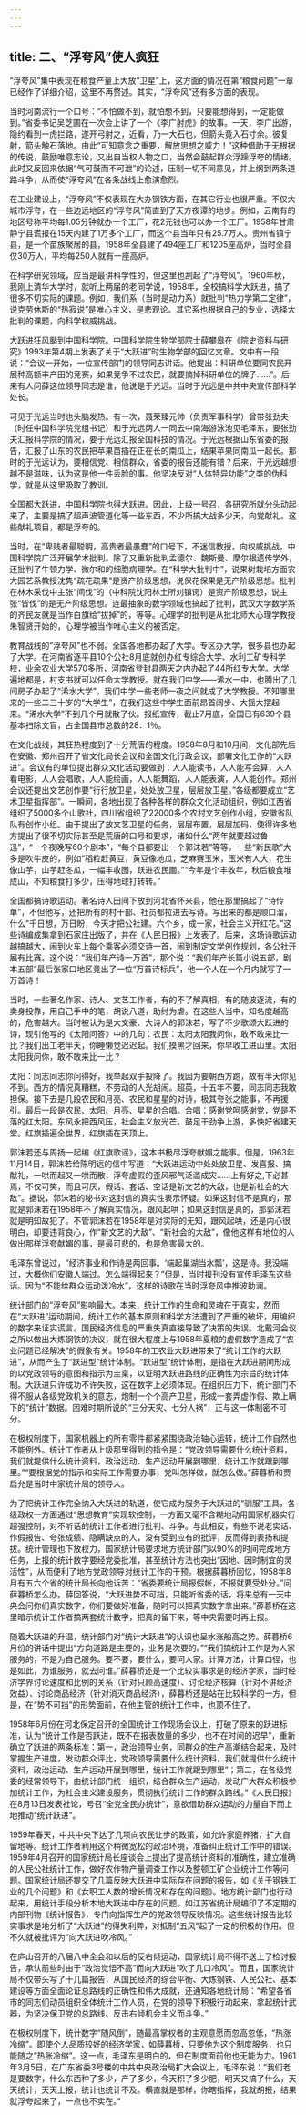 ```yaml
---
---
---
```

title: 二、“浮夸风”使人疯狂
---



“浮夸风”集中表现在粮食产量上大放“卫星”上，这方面的情况在第“粮食问题”一章已经作了详细介绍，这里不再赘述。其实，“浮夸风”还有多方面的表现。

当时河南流行一个口号：“不怕做不到，就怕想不到，只要能想得到，一定能做到。”省委书记吴芝圃在一次会上讲了一个《李广射虎》的故事。一天，李广出游，隐约看到一虎拦路，遂开弓射之，近看，乃一大石也，但箭头竟入石寸余。彼复射，箭头触石落地。由此“可知意念之重要，解放思想之威力！”这种借助于无根据的传说，鼓励唯意志论，又出自当权人物之口，当然会鼓起群众浮躁浮夸的情绪。此时又反回来依据“气可鼓而不可泄”的论述，压制一切不同意见，并上纲到两条道路斗争，从而使“浮夸风”在各条战线上愈演愈烈。

在工业建设上，“浮夸风”不仅表现在大办钢铁方面，在其它行业也很严重。不仅大城市浮夸，在一些边远地区的“浮夸风”简直到了天方夜谭的地步。例如，云南有的地区号称平均每1.05分钟就办一个工厂，花2元钱也可以办一个工厂。1958年甘肃静宁县谎报在15天内建了1万多个工厂，而这个县当年只有25.7万人。贵州省镇宁县，是一个苗族聚居的县，1958年全县建了494座工厂和1205座高炉，当时全县仅30万人，平均每250人就有一座高炉。

在科学研究领域，应当是最讲科学性的，但这里也刮起了“浮夸风”。1960年秋，我刚上清华大学时，就听上两届的老同学说，1958年，全校搞科学大跃进，搞了很多不切实际的课题。例如，我们系（当时是动力系）就批判“热力学第二定律”，说克劳休斯的“热寂说”是唯心主义，是悲观论。其它系也根据自己的专业，选择大批判的课题，向科学权威挑战。

大跃进狂风颳到中国科学院。中国科学院生物学部院士薛攀皋在《院史资料与研究》1993年第4期上发表了关于“大跃进”时生物学部的回忆文章。文中有一段说：“会议一开始，一位宣传部门的领导同志讲话。他提出：科研单位要同农民开展种高额丰产田的竞赛，如果竞争不过农民，就要摘掉科研单位的牌子……”。后来有人问薛这位领导同志是谁，他说是于光远。当时于光远是中共中央宣传部科学处长。

可见于光远当时也头脑发热。有一次，聂荣臻元帅（负责军事科学）曾带张劲夫（时任中国科学院党组书记）和于光远两人一同去中南海游泳池见毛泽东，要张劲夫汇报科学院的情况，要于光远汇报全国科技的情况。于光远根据山东省委的报告，汇报了山东的农民把苹果苗插在正在长的南瓜上，结果苹果同南瓜一起长。那时的于光远认为，要相信党、相信群众，省委的报告还能有错？后来，于光远越想越不是滋味，认为这是他一件丢脸的事。他坚决反对“人体特异功能”之类的伪科学，就是从这里吸取了教训。

全国都大跃进，中国科学院也得大跃进。因此，上级一号召，各研究所就分头动起来了，主要是搞了超声波管道化等一些东西，不少所搞大战多少天，向党献礼。这些献礼项目，都是浮夸的。

当时，在“卑贱者最聪明，高贵者最愚蠢”的口号下，不迷信教授，向权威挑战，中国科学院广泛开展学术批判。除了又重新批判孟德尔、魏斯曼、摩尔根遗传学外，还批判了牛顿力学、微尔和的细胞病理学。在“科学大批判中”，说果树栽培方面农大园艺系教授沈隽“疏花疏果”是资产阶级思想，说保花保果是无产阶级思想。批判在林木采伐中主张“间伐”的（中科院沈阳林土所刘镇谔）是资产阶级思想，说主张“皆伐”的是无产阶级思想。连最抽象的数学领域也搞起了批判，武汉大学数学系的齐民友就是当作白旗给“拔掉”的，等等。心理学的批判是从批北师大心理学教授朱智贤开始的，心理学被当作唯心主义的被否定。

教育战线的”浮夸风”也不弱。全国各地都办起了大学。专区办大学，很多县也办起了大学。在河南省逐平县10个公社8月底就创办红专综合大学、水利工矿专科学校，业余农业大学570多所，河南省登封县两天之内办起了44所红专大学。大学遍地都是，村支书就可以任命大学教授。就在我们中学――浠水一中，也腾出了几间房子办起了“浠水大学”。我们中学一些老师一夜之间就成了大学教授。不知哪里来的一些二三十岁的“大学生”，在我们这些中学生面前昂首阔步、大摇大摆起来。“浠水大学”不到几个月就散了伙。报纸宣传，截止7月底，全国已有639个县基本扫除文盲，占全国县市总数的28．1％。

在文化战线，其狂热程度到了十分荒唐的程度。1958年8月和10月间，文化部先后在安徽、郑州召开了省文化局长会议和全国文化行政会议，部署文化工作的“大跃进”。会议有的单位提出群众文化活动要做到：人人能读书，人人能写会算，人人看电影，人人会唱歌，人人能绘画，人人能舞蹈，人人能表演，人人能创作。郑州会议还提出文艺创作要“行行放卫星，处处放卫星，层层放卫星。”各级都要成立“艺术卫星指挥部”。一瞬间，各地出现了各种各样的群众文化活动组织，例如江西省组织了5000多个山歌社，四川省组织了22000多个农村文艺创作小组，安徽省队队有创作小组。由于提出了放文艺卫星的任务，层层布置，层层加码，使得许多地方提出了很不切实际甚至是荒唐的口号和要求，诸如什么“两年就要超过鲁迅”，“一个夜晚写60个剧本”，“每个县都要出一个郭沫若”等等。一些“新民歌”大多是吹牛皮的，例如“稻粒赶黄豆，黄豆像地瓜，芝麻赛玉米，玉米有人大，花生像山芋，山芋赶冬瓜，一幅丰收图，跃进农民画。”“今年是个丰收年，秋后粮食堆成山，不知粮食打多少，压得地球打转转。”

全国都搞诗歌运动。著名诗人田间下放到河北省怀来县，他在那里搞起了“诗传单”，不但他写，还把所有的村干部、社员都拉进去写诗。写出来的都是顺口溜，什么“千日想，万日盼，今天才把公社建。六个乡，成一家，社会主义开红花。”这些诗编成集拿到石家庄出版了，并在《人民日报》上发表了。后来，这场诗歌运动越搞越大，闹到火车上每个乘客必须交诗一首，闹到制定文学创作规划，各公社开展有比赛。这个说：“我们年产诗一万首”，那个说：“我们年产长篇小说五部，剧本五部”最后张家口地区竟出了一位“万首诗标兵”，他一个人在一个月内就写了一万首诗！

当时，一些著名作家、诗人、文艺工作者，有的不了解真相，有的随波逐流，有的卖身投靠，用自己手中的笔，胡说八道，助纣为虐。在这些人当中，知名度越高的，危害越大。当时被认为是大文豪、大诗人的郭沫若，写了不少歌颂大跃进的诗，现引他写的《太阳问答》中的几句：农民：太阳太阳我问你，敢不敢来比一比？我们出工老半天，你睡懒觉迟迟起。我们摸黑才回来，你早收工进山里。太阳太阳我问你，敢不敢来比一比？

太阳：同志同志你问得好，我举起双手投降了。我因为要朝西方跑，故有半天你见不到。西方的情况真糟糕，不劳动的人光胡闹。超英，十五年不要，同志同志我敢担保。接下去是几段农民和月亮、农民和星星的对诗，极其夸张之能事，不再援引。最后一段是农民、太阳、月亮、星星的合唱。合唱：感谢党呵感谢党，党是不落的红太阳。东风永把西风压，社会主义放光芒。鼓足干劲争上游，多快好省建天堂。红旗插遍全世界，红旗插在天顶上。

郭沫若还与周扬一起编《红旗歌谣》，这本书极尽浮夸献媚之能事。但是，1963年11月14日，郭沫若给陈明远的信中写道：“大跃进运动中处处放卫星、发喜报、搞献礼，一哄而起又一哄而散，浮夸虚假的歪风邪气泛滥成灾……上有好之,下必甚焉，不仅可笑，而且可厌，假话、套话、空话是新文艺的大敌，也是新社会的大敌”。据说，郭沫若的秘书对这封信的真实性表示怀疑。如果这封信不是真的，那就是郭沫若在1958年不了解真实情况，跟风起哄；如果这封信是真的，那郭沫若就是明知故犯了。不管郭沫若在1958年是对实际的无知，跟风起哄，还是内心很明白，却要违背良心，作“新文艺的大敌”、“新社会的大敌”，像他这样有地位的人做出那样浮夸献媚的事，是最可悲的，也是危害最大的。

毛泽东曾说过，“经济事业和作诗是两回事。‘端起巢湖当水瓢’，这是诗。我没端过，大概你们安徽人端过。怎么端得起来？”但是，当时报刊没有宣传毛泽东这些话。因为“不能给群众运动泼冷水”，这样的诗歌在当时浮夸风中推波助澜。

统计部门的“浮夸风”影响最大。本来，统计工作的生命和灵魂在于真实，然而在“大跃进”运动期间，统计工作的基本原则和科学方法遭到了严重的破坏，用编织的数字来证实谎言。国民经济信息的严重失真直接导致了决策的失误。北戴河会议之所以做出大炼钢铁的决议，就在很大程度上与1958年夏粮的虚假数字造成了“农业问题已经解决”的假象有关。1958年的工农业大跃进带来了“统计工作的大跃进”，从而产生了“跃进型”统计体制。“跃进型”统计体制，是指在大跃进期间形成的以党政领导的意图和指示为圭臬，以证明大跃进路线的正确性为宗旨的统计体制。大跃进只许成功不许失败，这在数字上必须体现。在组织压力下，统计部门不得不服从各级党政机关的意志，炮制一个个高产卫星，形成一套弄虚作假、欺上瞒下的“统计”数据。困难时期所说的“三分天灾、七分人祸”，正与这一体制密不可分。

在极权制度下，国家机器上的所有零件都紧紧围绕政治轴心运转，统计工作自然也不能例外。统计工作者从上级那里得到的指令是：“党政领导需要什么统计资料，我们就提供什么统计资料，政治运动、生产运动开展到哪里，统计工作就跟到哪里。”“要根据党的指示和实际工作需要办事，党叫怎样做，就怎么做。”薛暮桥和贾启允是当时中家统计局的领导人。

为了把统计工作完全纳入大跃进的轨道，使它成为服务于大跃进的“驯服”工具，各级政权一方面通过“思想教育”实现软控制，一方面又毫不含糊地动用国家机器实行超强控制，对不听话的统计工作者进行批判、斗争。与此相反，有些不说老实话、作假报告、夸张成绩、隐瞒缺点的人，没有受到应有的批评，反而得到表扬和提拔。统计管理也下放权力，国家统计局要求地方统计部门以90%的时间完成地方任务，上报的统计数字要经党委批准，甚至统计方法也突出“因地、因时制宜的灵活性”，从而便利了地方党政领导对统计工作的干预。根据薛暮桥回忆，1958年8月有五六个省的统计局长向他诉苦：“省委要统计局报假帐，不报就要受处分。”问薛暮桥怎么办。薛回答说，“大跃进势不可挡，只能听省委的话，将来总有一天中央会问你们真实数字，你们要做好准备，随时可以把真实数字拿出来。”薛暮桥在这里暗示统计工作者搞两套统计数字，把真的留下来，等中央需要时再上报。

随着大跃进的升温，统计部门对“统计大跃进”的认识也呈水涨船高之势。薛暮桥6月份的讲话中提出“方向道路是主要的，业务是次要的。”“我们搞统计工作是为人家服务的，不是为自己服务。要不要，要什么，要问人家。计算方法，计算口径，也是如此，为谁服务，就去问谁。”薛暮桥还是一个比较实事求是的经济学家，当时经济学界讨论速度和比例的关系（针对只顾高速度）、讨论经济核算（针对不讲经济效益）、讨论商品经济（针对消灭商品经济），薛暮桥还是站在比较科学的一方，但是，在“势不可挡”的形势面前，在他主管的统计工作中，也顶不住了。

1958年6月份在河北保定召开的全国统计工作现场会议上，打破了原来的跃进标准，认为“统计工作是否跃进，既不在报表数量的多少，也不在时间的迟早”，重新确立了跃进的两条标准：第一，政治领导业务，同群众的生产高潮结合起来，及时掌握生产进度，发动群众评比，党政领导需要什么统计资料，我们就提供什么统计资料，政治运动、生产运动开展到哪里，统计工作就跟到哪里”；第二，在各级党委的经常领导下，由统计部门统一组织，结合群众生产运动，发动广大群众积极参加统计工作，为社会主义建设服务，贯彻执行统计工作的群众路线。”《人民日报》在8月13日发表社论，号召“全党全民办统计”，意欲借助群众运动的力量自下而上地推动“统计跃进”。

1959年春天，中共中央下达了几项向农民让步的政策，如允许家庭养猪，扩大自留地等。统计工作者利用这个稍微宽松的政治环境，准备纠正统计工作中的错误。1959年4月召开的国家统计局长座谈会上提出了提高统计资料的准确性，建立准确的人民公社统计工作，做好农作物产量调查工作以及整顿工矿企业统计工作等问题。国家统计局还提交了几篇反映大跃进中实际存在问题的报告，如《关于钢铁工业的几个问题》和《女职工人数的增长情况和存在的问题》。地方统计部门也行动起来，用统计手段分析本地大跃进中存在的问题。如江苏省统计局编印了不定期的内部刊物《统计报告》，专门向指挥生产的党政领导反映情况。这些统计报告比较实事求是地分析了“大跃进”的得失利弊，对抵制“五风”起了一定的积极的作用。但不久就被批评为“向大跃进吹冷风。”

在庐山召开的八届八中全会和以后的反右倾运动，国家统计局不得不送上了检讨报告，承认前些时由于“政治觉悟不高”而向大跃进“吹了几口冷风”。而且，国家统计局不仅带头写了十几篇报告，从国民经济的综合平衡、大炼钢铁、人民公社、基本建设等方面全面论证总路线的正确性和伟大成就，还通知各地统计局：“希望各省市的同志们动员组织全体统计工作人员，在党的领导下积极行动起来，拿起统计武器，为坚决保卫党的总路线、反击右倾机会主义而斗争。”

在极权制度下，统计数字“随风倒”，随最高掌权者的主观意愿而忽高忽低，“热涨冷缩”。即使个人品质较好的经济学家，如薛暮桥，只要他为这个制度服务，也只能随之“热胀冷缩”。这一点，毛泽东是明白的，但在制度面前他也无能为力。1961年3月5日，在广东省委3号楼的中共中央政治局扩大会议上，毛泽东说：“我们老是要数字，什么东西种了多少，产了多少，今天积了多少肥，明天又搞了什么，天天统计，天天上报，统计也统计不及。横直就是那样，你瞎指挥，我就胡报，结果就浮夸起来了，一点也不实在。”